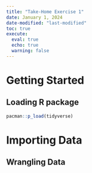 ```yaml
---
title: "Take-Home Exercise 1"
date: January 1, 2024
date-modified: "last-modified"
toc: true
execute: 
  eval: true
  echo: true
  warning: false
---
```


# Getting Started

## Loading R package

```r
pacman::p_load(tidyverse)
```

# Importing Data

## Wrangling Data
